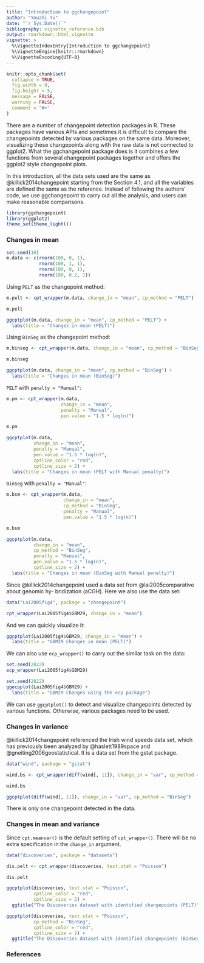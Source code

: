 ```yaml
---
title: "Introduction to ggchangepoint"
author: "Youzhi Yu"
date: "`r Sys.Date()`"
bibliography: vignette_reference.bib
output: rmarkdown::html_vignette
vignette: >
  %\VignetteIndexEntry{Introduction to ggchangepoint}
  %\VignetteEngine{knitr::rmarkdown}
  %\VignetteEncoding{UTF-8}
---
```


```r
knitr::opts_chunk$set(
  collapse = TRUE,
  fig.width = 8, 
  fig.height = 5,
  message = FALSE,
  warning = FALSE,
  comment = "#>"
)
```

There are a number of changepoint detection packages in R. These packages have various APIs and sometimes it is difficult to compare the changepoints detected by various packages on the same data. Moreover, visualizing these changepoints along with the raw data is not connected to ggplot2. What the ggchangepoint package does is it combines a few functions from several changepoint packages together and offers the ggplot2 style changepoint plots.

In this introduction, all the data sets used are the same as @killick2014changepoint starting from the Section 4.1, and all the variables are defined the same as the reference. Instead of following the authors' code, we use ggchangepoint to carry out all the analysis, and users can make reasonable comparisons. 

```r
library(ggchangepoint)
library(ggplot2)
theme_set(theme_light())
```


### Changes in mean

```r
set.seed(10)
m.data <- c(rnorm(100, 0, 1), 
            rnorm(100, 1, 1), 
            rnorm(100, 0, 1),
            rnorm(100, 0.2, 1))
```

Using `PELT` as the changepoint method:

```r
m.pelt <- cpt_wrapper(m.data, change_in = "mean", cp_method = "PELT")

m.pelt 
```

```r
ggcptplot(m.data, change_in = "mean", cp_method = "PELT") +
  labs(title = "Changes in mean (PELT)")
```

Using `BinSeg` as the changepoint method:

```r
m.binseg <- cpt_wrapper(m.data, change_in = "mean", cp_method = "BinSeg")

m.binseg
```

```r
ggcptplot(m.data, change_in = "mean", cp_method = "BinSeg") +
  labs(title = "Changes in mean (BinSeg)")
```

`PELT` with `penalty = "Manual"`:

```r
m.pm <- cpt_wrapper(m.data, 
                    change_in = "mean", 
                    penalty = "Manual", 
                    pen.value = "1.5 * log(n)")

m.pm
```


```r
ggcptplot(m.data, 
          change_in = "mean", 
          penalty = "Manual", 
          pen.value = "1.5 * log(n)",
          cptline_color = "red",
          cptline_size = 2) +
  labs(title = "Changes in mean (PELT with Manual penalty)")
```

`BinSeg` with `penalty = "Manual"`:

```r
m.bsm <- cpt_wrapper(m.data, 
                     change_in = "mean", 
                     cp_method = "BinSeg",
                     penalty = "Manual", 
                     pen.value = "1.5 * log(n)")

m.bsm
```
```r
ggcptplot(m.data, 
          change_in = "mean", 
          cp_method = "BinSeg",
          penalty = "Manual", 
          pen.value = "1.5 * log(n)",
          cptline_size = 2) +
  labs(title = "Changes in mean (BinSeg with Manual penalty)")
```

Since @killick2014changepoint used a data set from @lai2005comparative about genomic hy-
bridization (aCGH). Here we also use the data set:

```r
data("Lai2005fig4", package = "changepoint")

cpt_wrapper(Lai2005fig4$GBM29, change_in = "mean")
```

And we can quickly visualize it:

```r
ggcptplot(Lai2005fig4$GBM29, change_in = "mean") +
  labs(title = "GBM29 Changes in mean (PELT)")
```

We can also use `ecp_wrapper()` to carry out the similar task on the data:

```r
set.seed(2022)
ecp_wrapper(Lai2005fig4$GBM29)
```

```r
set.seed(2022)
ggecpplot(Lai2005fig4$GBM29) +
  labs(title = "GBM29 Changes using the ecp package")
```

We can use `ggcptplot()` to detect and visualize changepoints detected by various functions. Otherwise, various packages need to be used. 

### Changes in variance

@killick2014changepoint referenced the Irish wind speeds data set, which has previously been analyzed by @haslett1989space and @gneiting2006geostatistical. It is a data set from the gstat package.

```r
data("wind", package = "gstat")
```


```r
wind.bs <- cpt_wrapper(diff(wind[, 11]), change_in = "var", cp_method = "BinSeg")

wind.bs
```

```r
ggcptplot(diff(wind[, 11]), change_in = "var", cp_method = "BinSeg")
```

There is only one changepoint detected in the data.

### Changes in mean and variance

Since `cpt.meanvar()` is the default setting of `cpt_wrapper()`. There will be no extra specification in the `change_in` argument.

```r
data("discoveries", package = "datasets")
```

```r
dis.pelt <- cpt_wrapper(discoveries, test.stat = "Poisson")

dis.pelt
```

```r
ggcptplot(discoveries, test.stat = "Poisson",
          cptline_color = "red",
          cptline_size = 2) +
  ggtitle("The Discoveries dataset with identified changepoints (PELT)")
```

```r
ggcptplot(discoveries, test.stat = "Poisson",
          cp_method = "BinSeg",
          cptline_color = "red",
          cptline_size = 2) +
  ggtitle("The Discoveries dataset with identified changepoints (BinSeg)")
```



### References







